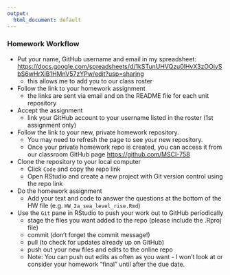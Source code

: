 ```yaml
---
output:
  html_document: default
---
```


### Homework Workflow


- Put your name, GitHub username and email in my spreadsheet: <https://docs.google.com/spreadsheets/d/1kSTunUHVQzu0lHvX3zOOiySbS6wHrXiB1HMnV57zYPw/edit?usp=sharing>
    - this allows me to add you to our class roster
- Follow the link to your homework assignment
    - the links are sent via email and on the README file for each unit repository
- Accept the assignment
    - link your GitHub account to your username listed in the roster (1st assignment only)
-	Follow the link to your new, private homework repository. 
    - You may need to refresh the page to see your new repository.
    -	Once your private homework repo is created, you can access it from our classroom GitHub page <https://github.com/MSCI-758>
-	Clone the repository to your local computer 
    -	Click `Code` and copy the repo link
    -	Open RStudio and create a new project with Git version control using the repo link
-	Do the homework assignment
    -	Add your text and code to answer the questions at the bottom of the HW file (e.g. `HW_2a_sea_level_rise.Rmd`)
-	Use the `Git` pane in RStudio to push your work out to GitHub periodically 
    -	stage the files you want added to the repo (please include the .Rproj file)
    -	commit (don’t forget the commit message!)
    -	pull (to check for updates already up on GitHub)
    -	push out your new files and edits to the online repo 
    -	Note: You can push out edits as often as you want - I won't look at or consider your homework "final" until after the due date.



